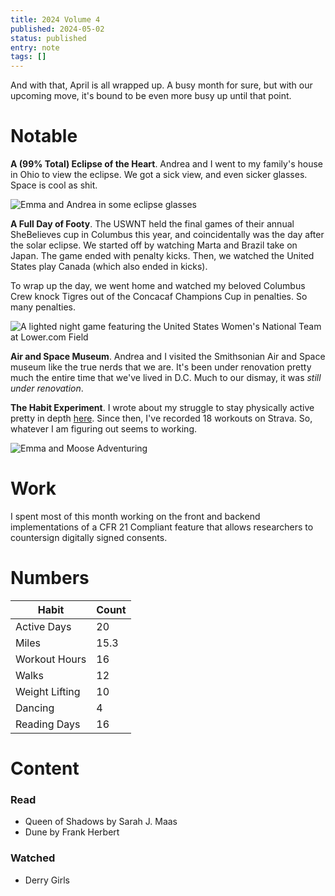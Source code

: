 ```yaml
---
title: 2024 Volume 4
published: 2024-05-02
status: published
entry: note
tags: []
---
```

And with that, April is all wrapped up. A busy month for sure, but with our upcoming move, it's bound to be even more busy up until that point.

# Notable

**A (99% Total) Eclipse of the Heart**. Andrea and I went to my family's house in Ohio to view the eclipse. We got a sick view, and even sicker glasses. Space is cool as shit.

![Emma and Andrea in some eclipse glasses](/images/posts/april-2024-rewind/eclipse.jpeg)

**A Full Day of Footy**. The USWNT held the final games of their annual SheBelieves cup in Columbus this year, and coincidentally was the day after the solar eclipse. We started off by watching Marta and Brazil take on Japan. The game ended with penalty kicks. Then, we watched the United States play Canada (which also ended in kicks).

To wrap up the day, we went home and watched my beloved Columbus Crew knock Tigres out of the Concacaf Champions Cup in penalties. So many penalties.

![A lighted night game featuring the United States Women's National Team at Lower.com Field](/images/posts/april-2024-rewind/footy.jpeg)

**Air and Space Museum**. Andrea and I visited the Smithsonian Air and Space museum like the true nerds that we are. It's been under renovation pretty much the entire time that we've lived in D.C. Much to our dismay, it was *still under renovation*.

**The Habit Experiment**. I wrote about my struggle to stay physically active pretty in depth [here](https://spooklore.com/notebook/the-habit-experiment). Since then, I've recorded 18 workouts on Strava. So, whatever I am figuring out seems to working.

![Emma and Moose Adventuring](/images/posts/april-2024-rewind/adventure.jpeg)

# Work

I spent most of this month working on the front and backend implementations of a CFR 21 Compliant feature that allows researchers to countersign digitally signed consents.

# Numbers

| Habit          | Count |
| -------------- | ----- |
| Active Days    | 20    |
| Miles          | 15.3  |
| Workout Hours  | 16    |
| Walks          | 12    |
| Weight Lifting | 10    |
| Dancing        | 4     |
| Reading Days   | 16    |

# Content

### Read

* Queen of Shadows by Sarah J. Maas
* Dune by Frank Herbert

### Watched

* Derry Girls
